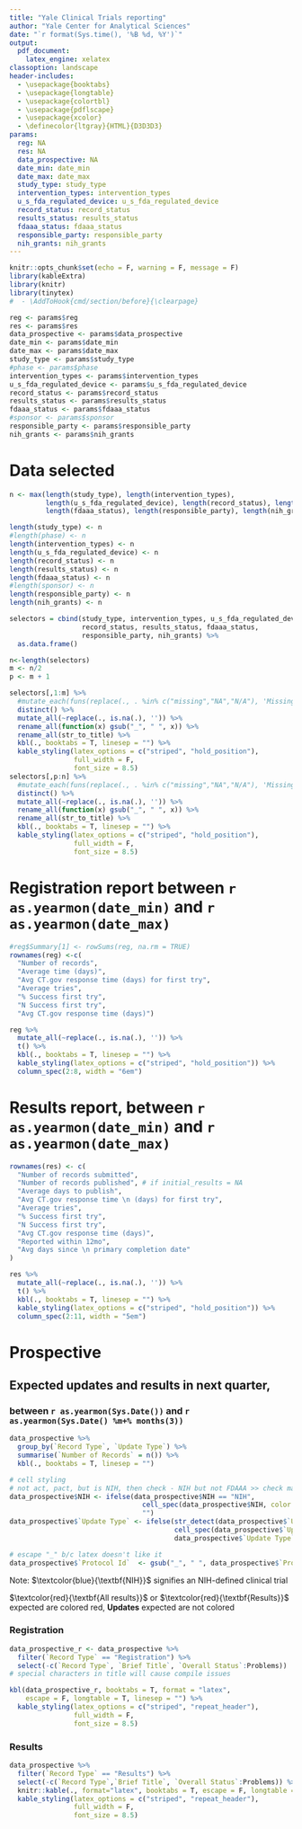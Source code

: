 ```yaml
---
title: "Yale Clinical Trials reporting"
author: "Yale Center for Analytical Sciences"
date: "`r format(Sys.time(), '%B %d, %Y')`"
output:
  pdf_document:
    latex_engine: xelatex
classoption: landscape
header-includes:
  - \usepackage{booktabs}
  - \usepackage{longtable}
  - \usepackage{colortbl}
  - \usepackage{pdflscape}
  - \usepackage{xcolor}
  - \definecolor{ltgray}{HTML}{D3D3D3}
params:
  reg: NA
  res: NA
  data_prospective: NA
  date_min: date_min
  date_max: date_max
  study_type: study_type
  intervention_types: intervention_types
  u_s_fda_regulated_device: u_s_fda_regulated_device
  record_status: record_status
  results_status: results_status
  fdaaa_status: fdaaa_status
  responsible_party: responsible_party
  nih_grants: nih_grants
---
```


```r
knitr::opts_chunk$set(echo = F, warning = F, message = F)
library(kableExtra)
library(knitr)
library(tinytex)
#  - \AddToHook{cmd/section/before}{\clearpage}
```

```r
reg <- params$reg
res <- params$res
data_prospective <- params$data_prospective
date_min <- params$date_min
date_max <- params$date_max
study_type <- params$study_type
#phase <- params$phase
intervention_types <- params$intervention_types
u_s_fda_regulated_device <- params$u_s_fda_regulated_device
record_status <- params$record_status
results_status <- params$results_status
fdaaa_status <- params$fdaaa_status
#sponsor <- params$sponsor
responsible_party <- params$responsible_party
nih_grants <- params$nih_grants
```

# Data selected

```r
n <- max(length(study_type), length(intervention_types),
         length(u_s_fda_regulated_device), length(record_status), length(results_status),
         length(fdaaa_status), length(responsible_party), length(nih_grants))

length(study_type) <- n                      
#length(phase) <- n
length(intervention_types) <- n                      
length(u_s_fda_regulated_device) <- n
length(record_status) <- n                      
length(results_status) <- n
length(fdaaa_status) <- n                      
#length(sponsor) <- n
length(responsible_party) <- n                      
length(nih_grants) <- n

selectors = cbind(study_type, intervention_types, u_s_fda_regulated_device, 
                  record_status, results_status, fdaaa_status,
                  responsible_party, nih_grants) %>% 
  as.data.frame()

n<-length(selectors)
m <- n/2
p <- m + 1

selectors[,1:m] %>% 
  #mutate_each(funs(replace(., . %in% c("missing","NA","N/A"), 'Missing'))) %>% 
  distinct() %>% 
  mutate_all(~replace(., is.na(.), '')) %>% 
  rename_all(function(x) gsub("_", " ", x)) %>% 
  rename_all(str_to_title) %>% 
  kbl(., booktabs = T, linesep = "") %>% 
  kable_styling(latex_options = c("striped", "hold_position"),
                full_width = F,
                font_size = 8.5)
selectors[,p:n] %>% 
  #mutate_each(funs(replace(., . %in% c("missing","NA","N/A"), 'Missing'))) %>% 
  distinct() %>% 
  mutate_all(~replace(., is.na(.), '')) %>% 
  rename_all(function(x) gsub("_", " ", x)) %>% 
  rename_all(str_to_title) %>% 
  kbl(., booktabs = T, linesep = "") %>% 
  kable_styling(latex_options = c("striped", "hold_position"),
                full_width = F,
                font_size = 8.5)
```

\newpage

# Registration report between `r as.yearmon(date_min)` and `r as.yearmon(date_max)`

<!-- , between `r as.yearmon(Sys.Date() %m-% months(12))` and `r as.yearmon(Sys.Date())` -->

```r
#reg$Summary[1] <- rowSums(reg, na.rm = TRUE)
rownames(reg) <-c(
  "Number of records",
  "Average time (days)",
  "Avg CT.gov response time (days) for first try",
  "Average tries",
  "% Success first try",
  "N Success first try",
  "Avg CT.gov response time (days)")

reg %>% 
  mutate_all(~replace(., is.na(.), '')) %>% 
  t() %>% 
  kbl(., booktabs = T, linesep = "") %>% 
  kable_styling(latex_options = c("striped", "hold_position")) %>% 
  column_spec(2:8, width = "6em")
```

\newpage

# Results report, between `r as.yearmon(date_min)` and `r as.yearmon(date_max)`

<!-- , between `r as.yearmon(Sys.Date() %m-% months(12))` and `r as.yearmon(Sys.Date())` -->

```r
rownames(res) <- c(
  "Number of records submitted",
  "Number of records published", # if initial_results = NA
  "Average days to publish",
  "Avg CT.gov response time \n (days) for first try",
  "Average tries",
  "% Success first try",
  "N Success first try",
  "Avg CT.gov response time (days)",
  "Reported within 12mo",
  "Avg days since \n primary completion date"
)

res %>% 
  mutate_all(~replace(., is.na(.), '')) %>% 
  t() %>% 
  kbl(., booktabs = T, linesep = "") %>% 
  kable_styling(latex_options = c("striped", "hold_position")) %>% 
  column_spec(2:11, width = "5em")
```

\newpage

# Prospective

## Expected updates and results in next quarter,

### between `r as.yearmon(Sys.Date())` and `r as.yearmon(Sys.Date() %m+% months(3))`

```r
data_prospective %>%
  group_by(`Record Type`, `Update Type`) %>% 
  summarise(`Number of Records` = n()) %>% 
  kbl(., booktabs = T, linesep = "")

```

```r
# cell styling
# not act, pact, but is NIH, then check - NIH but not FDAAA >> check mark
data_prospective$NIH <- ifelse(data_prospective$NIH == "NIH", 
                                 cell_spec(data_prospective$NIH, color = "blue"), 
                                 "")
data_prospective$`Update Type` <- ifelse(str_detect(data_prospective$`Update Type`,"Results"), 
                                         cell_spec(data_prospective$`Update Type`, color = "red"), 
                                         data_prospective$`Update Type`)

# escape "_" b/c latex doesn't like it
data_prospective$`Protocol Id`  <- gsub("_", " ", data_prospective$`Protocol Id`) # space
```


Note: $\textcolor{blue}{\textbf{NIH}}$ signifies an NIH-defined clinical trial


$\textcolor{red}{\textbf{All results}}$ or $\textcolor{red}{\textbf{Results}}$ expected are colored red, ${\textbf{Updates}}$ expected are not colored

\newpage

### Registration

```r
data_prospective_r <- data_prospective %>% 
  filter(`Record Type` == "Registration") %>% 
  select(-c(`Record Type`, `Brief Title`, `Overall Status`:Problems)) 
# special characters in title will cause compile issues

kbl(data_prospective_r, booktabs = T, format = "latex",  
    escape = F, longtable = T, linesep = "") %>% 
  kable_styling(latex_options = c("striped", "repeat_header"),
                full_width = F,
                font_size = 8.5)
```

\newpage

### Results

```r
data_prospective %>% 
  filter(`Record Type` == "Results") %>% 
  select(-c(`Record Type`,`Brief Title`, `Overall Status`:Problems)) %>% 
  knitr::kable(., format="latex", booktabs = T, escape = F, longtable = T, linesep = "") %>% 
  kable_styling(latex_options = c("striped", "repeat_header"),
                full_width = F,
                font_size = 8.5) 
```
